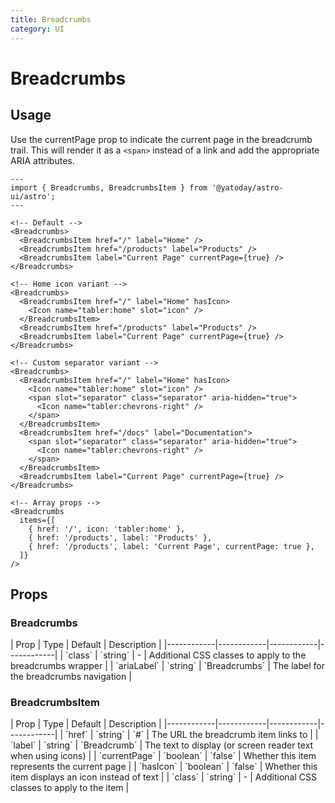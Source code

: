 ```yaml
---
title: Breadcrumbs
category: UI
---
```



# Breadcrumbs

<SourceLink name="Breadcrumbs" />

<div className="mt-6 space-y-12">
  <Demo title="Default">
    <Breadcrumbs>
      <BreadcrumbsItem href="/" label="Home" />
      <BreadcrumbsItem href="/products" label="Products" />
      <BreadcrumbsItem label="Current Page" currentPage={true} />
    </Breadcrumbs>
  </Demo>

<Demo title="With icon variant">
  <Breadcrumbs>
    <BreadcrumbsItem href="/" label="Home" hasIcon>
      <Icon name="tabler:home" slot="icon" />
    </BreadcrumbsItem>
    <BreadcrumbsItem href="/products" label="Products" />
    <BreadcrumbsItem label="Current Page" currentPage={true} />
  </Breadcrumbs>
</Demo>

  <Demo title="Custom separator variant">
    <Breadcrumbs>
      <BreadcrumbsItem href="/" label="Home" hasIcon>
        <Icon name="tabler:home" slot="icon" />
        <span slot="separator" class="separator" aria-hidden="true">
          <Icon name="tabler:chevrons-right" />
        </span>
      </BreadcrumbsItem>
      <BreadcrumbsItem href="/docs" label="Documentation">
        <span slot="separator" class="separator" aria-hidden="true">
          <Icon name="tabler:chevrons-right" />
        </span>
      </BreadcrumbsItem>
      <BreadcrumbsItem label="Current Page" currentPage={true} />
    </Breadcrumbs>
  </Demo>
</div>

## Usage

Use the currentPage prop to indicate the current page in the breadcrumb trail. This will render it as a `<span>` instead of a link and add the appropriate ARIA attributes.

```astro
---
import { Breadcrumbs, BreadcrumbsItem } from '@yatoday/astro-ui/astro';
---

<!-- Default -->
<Breadcrumbs>
  <BreadcrumbsItem href="/" label="Home" />
  <BreadcrumbsItem href="/products" label="Products" />
  <BreadcrumbsItem label="Current Page" currentPage={true} />
</Breadcrumbs>

<!-- Home icon variant -->
<Breadcrumbs>
  <BreadcrumbsItem href="/" label="Home" hasIcon>
    <Icon name="tabler:home" slot="icon" />
  </BreadcrumbsItem>
  <BreadcrumbsItem href="/products" label="Products" />
  <BreadcrumbsItem label="Current Page" currentPage={true} />
</Breadcrumbs>

<!-- Custom separator variant -->
<Breadcrumbs>
  <BreadcrumbsItem href="/" label="Home" hasIcon>
    <Icon name="tabler:home" slot="icon" />
    <span slot="separator" class="separator" aria-hidden="true">
      <Icon name="tabler:chevrons-right" />
    </span>
  </BreadcrumbsItem>
  <BreadcrumbsItem href="/docs" label="Documentation">
    <span slot="separator" class="separator" aria-hidden="true">
      <Icon name="tabler:chevrons-right" />
    </span>
  </BreadcrumbsItem>
  <BreadcrumbsItem label="Current Page" currentPage={true} />
</Breadcrumbs>

<!-- Array props -->
<Breadcrumbs
  items={[
    { href: '/', icon: 'tabler:home' },
    { href: '/products', label: 'Products' },
    { href: '/products', label: 'Current Page', currentPage: true },
  ]}
/>
```

## Props

### Breadcrumbs

<div className="overflow-x-auto">
  <div className="min-w-xl">
    | Prop | Type | Default | Description | 
    |------------|------------|------------|------------| 
    | `class` | `string` | - | Additional CSS classes to apply to the breadcrumbs wrapper | 
    | `ariaLabel` | `string` | `Breadcrumbs` | The label for the breadcrumbs navigation |
  </div>
</div>

### BreadcrumbsItem

<div className="overflow-x-auto">
  <div className="min-w-xl">
    | Prop | Type | Default | Description | 
    |------------|------------|------------|------------| 
    | `href` | `string` | `#` | The URL the breadcrumb item links to | 
    | `label` | `string` | `Breadcrumb` | The text to display (or screen reader text when using icons) | 
    | `currentPage` | `boolean` | `false` | Whether this item represents the current page | 
    | `hasIcon` | `boolean` | `false` | Whether this item displays an icon instead of text |
    | `class` | `string` | - | Additional CSS classes to apply to the item |
  </div>
</div>
